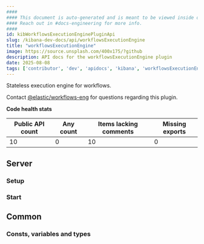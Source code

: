 ```yaml
---
####
#### This document is auto-generated and is meant to be viewed inside our experimental, new docs system.
#### Reach out in #docs-engineering for more info.
####
id: kibWorkflowsExecutionEnginePluginApi
slug: /kibana-dev-docs/api/workflowsExecutionEngine
title: "workflowsExecutionEngine"
image: https://source.unsplash.com/400x175/?github
description: API docs for the workflowsExecutionEngine plugin
date: 2025-08-08
tags: ['contributor', 'dev', 'apidocs', 'kibana', 'workflowsExecutionEngine']
---
```


Stateless execution engine for workflows.

Contact [@elastic/workflows-eng](https://github.com/orgs/elastic/teams/workflows-eng) for questions regarding this plugin.

**Code health stats**

| Public API count  | Any count | Items lacking comments | Missing exports |
|-------------------|-----------|------------------------|-----------------|
| 10 | 0 | 10 | 0 |

## Server

### Setup
<DocDefinitionList data={[workflowsExecutionEngineObj.server.setup]}/>

### Start
<DocDefinitionList data={[workflowsExecutionEngineObj.server.start]}/>

## Common

### Consts, variables and types
<DocDefinitionList data={workflowsExecutionEngineObj.common.misc}/>

